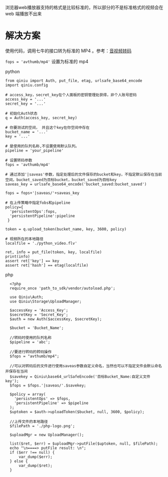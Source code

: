 浏览器web播放器支持的格式是比较标准的，所以部分的不是标准格式的视频会在 web 端播放不出来

# 解决方案 

使用代码，调用七牛的接口转为标准的 MP4 。参考：[音视频转码](/dora/api/audio-and-video-transcoding-avthumb)

`fops = 'avthumb/mp4'`  设置为标准的 mp4

python
```
from qiniu import Auth, put_file, etag, urlsafe_base64_encode
import qiniu.config

# access_key，secret_key在个人面板的密钥管理处获得，非个人账号密码
access_key = '...'
secret_key = '...'

# 初始化Auth状态
q = Auth(access_key, secret_key)

# 你要测试的空间， 并且这个key在你空间中存在
bucket_name = '...'
key = '...'

# 是使用的队列名称,不设置使用默认队列。
pipeline = 'your_pipeline'

# 设置转码参数
fops = 'avthumb/mp4'

# 通过添加'|saveas'参数，指定处理后的文件保存的bucket和key，不指定默认保存在当前空间，bucket_saved为目标bucket，bucket_saved为目标key
saveas_key = urlsafe_base64_encode('bucket_saved:bucket_saved')

fops = fops+'|saveas/'+saveas_key

# 在上传策略中指定fobs和pipeline
policy={
  'persistentOps':fops,
  'persistentPipeline':pipeline
 }

token = q.upload_token(bucket_name, key, 3600, policy)

# 视频所在的本地路径
localfile = './python_video.flv'

ret, info = put_file(token, key, localfile)
print(info)
assert ret['key'] == key
assert ret['hash'] == etag(localfile)

```

php

```
  <?php
  require_once 'path_to_sdk/vendor/autoload.php';

  use Qiniu\Auth;
  use Qiniu\Storage\UploadManager;

  $accessKey = 'Access_Key';
  $secretKey = 'Secret_Key';
  $auth = new Auth($accessKey, $secretKey);

  $bucket = 'Bucket_Name';
  
  //转码时使用的队列名称 
  $pipeline = 'abc';

  //要进行转码的转码操作 
  $fops = "avthumb/mp4";
  
  //可以对转码后的文件进行使用saveas参数自定义命名，当然也可以不指定文件会默认命名并保存在当间
  $savekey = Qiniu\base64_urlSafeEncode('目标Bucket_Name:自定义文件key');
  $fops = $fops.'|saveas/'.$savekey;
 
  $policy = array(
    'persistentOps' => $fops,
    'persistentPipeline' => $pipeline
  );
  $uptoken = $auth->uploadToken($bucket, null, 3600, $policy);

  //上传文件的本地路径
  $filePath = './php-logo.png';

  $uploadMgr = new UploadManager();

  list($ret, $err) = $uploadMgr->putFile($uptoken, null, $filePath);
  echo "\n====> putFile result: \n";
  if ($err !== null) {
      var_dump($err);
  } else {
      var_dump($ret);
  }

```

